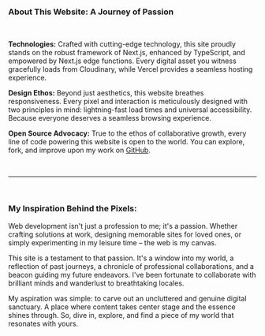 ### About This Website: A Journey of Passion

<br />

**Technologies:** Crafted with cutting-edge technology, this site proudly stands on the robust framework of Next.js, enhanced by TypeScript, and empowered by Next.js edge functions. Every digital asset you witness gracefully loads from Cloudinary, while Vercel provides a seamless hosting experience.

**Design Ethos:** Beyond just aesthetics, this website breathes responsiveness. Every pixel and interaction is meticulously designed with two principles in mind: lightning-fast load times and universal accessibility. Because everyone deserves a seamless browsing experience.

**Open Source Advocacy:** True to the ethos of collaborative growth, every line of code powering this website is open to the world. You can explore, fork, and improve upon my work on [GitHub](https://github.com/leonchike/personal-site).

<br />

---

<br />

### My Inspiration Behind the Pixels:

Web development isn't just a profession to me; it's a passion. Whether crafting solutions at work, designing memorable sites for loved ones, or simply experimenting in my leisure time – the web is my canvas.

This site is a testament to that passion. It's a window into my world, a reflection of past journeys, a chronicle of professional collaborations, and a beacon guiding my future endeavors. I've been fortunate to collaborate with brilliant minds and wanderlust to breathtaking locales.

My aspiration was simple: to carve out an uncluttered and genuine digital sanctuary. A place where content takes center stage and the essence shines through. So, dive in, explore, and find a piece of my world that resonates with yours.
